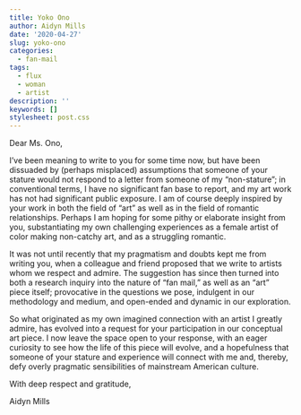 ```yaml
---
title: Yoko Ono
author: Aidyn Mills
date: '2020-04-27'
slug: yoko-ono
categories:
  - fan-mail
tags:
  - flux
  - woman
  - artist
description: ''
keywords: []
stylesheet: post.css
---
```


Dear Ms. Ono,

I’ve been meaning to write to you for some time now, but have been dissuaded by (perhaps misplaced) assumptions that someone of your stature would not respond to a letter from someone of my “non-stature”; in conventional terms, I have no significant fan base to report, and my art work has not had significant public exposure. I am of course deeply inspired by your work in both the field of “art” as well as in the field of romantic relationships. Perhaps I am hoping for some pithy or elaborate insight from you, substantiating my own challenging experiences as a female artist of color making non-catchy art, and as a struggling romantic. 

It was not until recently that my pragmatism and doubts kept me from writing you, when a colleague and friend proposed that we write to artists whom we respect and admire. The suggestion has since then turned into both a research inquiry into the nature of “fan mail,” as well as an “art” piece itself; provocative in the questions we pose, indulgent in our methodology and medium, and open-ended and dynamic in our exploration. 

So what originated as my own imagined connection with an artist I greatly admire, has evolved into a request for your participation in our conceptual art piece. I now leave the space open to your response, with an eager curiosity to see how the life of this piece will evolve, and a hopefulness that someone of your stature and experience will connect with me and, thereby, defy overly pragmatic sensibilities of mainstream American culture.  

With deep respect and gratitude,

Aidyn Mills
